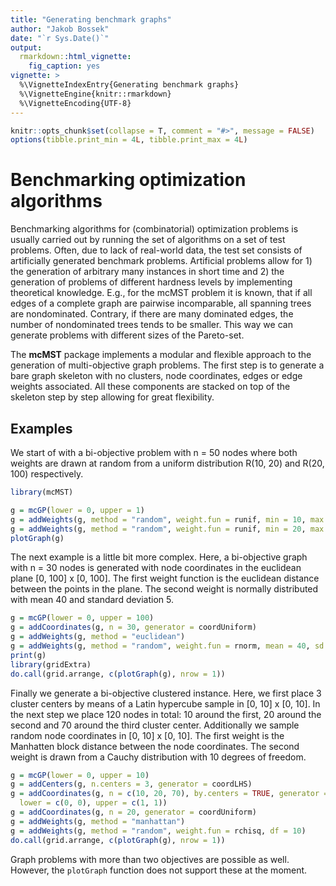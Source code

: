 ```yaml
---
title: "Generating benchmark graphs"
author: "Jakob Bossek"
date: "`r Sys.Date()`"
output:
  rmarkdown::html_vignette:
    fig_caption: yes
vignette: >
  %\VignetteIndexEntry{Generating benchmark graphs}
  %\VignetteEngine{knitr::rmarkdown}
  %\VignetteEncoding{UTF-8}
---
```


```r
knitr::opts_chunk$set(collapse = T, comment = "#>", message = FALSE)
options(tibble.print_min = 4L, tibble.print_max = 4L)
```

# Benchmarking optimization algorithms

Benchmarking algorithms for (combinatorial) optimization problems is usually carried out by running the set of algorithms on a set of test problems. Often, due to lack of real-world data, the test set consists of artificially generated benchmark problems. Artificial problems allow for 1) the generation of arbitrary many instances in short time and 2) the generation of problems of different hardness levels by implementing theoretical knowledge. E.g., for the mcMST problem it is known, that if all edges of a complete graph are pairwise incomparable, all spanning trees are nondominated. Contrary, if there are many dominated edges, the number of nondominated trees tends to be smaller. This way we can generate problems with different sizes of the Pareto-set.

The **mcMST** package implements a modular and flexible approach to the generation of multi-objective graph problems. The first step is to generate a bare graph skeleton with no clusters, node coordinates, edges or edge weights associated. All these components are stacked on top of the skeleton step by step allowing for great flexibility.

## Examples

We start of with a bi-objective problem with n = 50 nodes where both weights are drawn at random from a uniform distribution R(10, 20) and R(20, 100) respectively.

```r
library(mcMST)

g = mcGP(lower = 0, upper = 1)
g = addWeights(g, method = "random", weight.fun = runif, min = 10, max = 20, n = 50)
g = addWeights(g, method = "random", weight.fun = runif, min = 20, max = 100)
plotGraph(g)
```

The next example is a little bit more complex. Here, a bi-objective graph with n = 30 nodes is generated with node coordinates in the euclidean plane [0, 100] x [0, 100]. The first weight function is the euclidean distance between the points in the plane. The second weight is normally distributed with mean 40 and standard deviation 5.

```r
g = mcGP(lower = 0, upper = 100)
g = addCoordinates(g, n = 30, generator = coordUniform)
g = addWeights(g, method = "euclidean")
g = addWeights(g, method = "random", weight.fun = rnorm, mean = 40, sd = 5)
print(g)
library(gridExtra)
do.call(grid.arrange, c(plotGraph(g), nrow = 1))
```

Finally we generate a bi-objective clustered instance. Here, we
first place 3 cluster centers by means of a Latin hypercube sample in [0, 10] x [0, 10]. In the next step we place 120 nodes in total: 10 around the first, 20 around the second and 70 around the third cluster center. Additionally we sample random node coordinates in [0, 10] x [0, 10]. The first weight is the Manhatten block distance between the node coordinates. The second weight is drawn from a Cauchy distribution with 10 degrees of freedom.

```r
g = mcGP(lower = 0, upper = 10)
g = addCenters(g, n.centers = 3, generator = coordLHS)
g = addCoordinates(g, n = c(10, 20, 70), by.centers = TRUE, generator = coordUniform,
  lower = c(0, 0), upper = c(1, 1))
g = addCoordinates(g, n = 20, generator = coordUniform)
g = addWeights(g, method = "manhattan")
g = addWeights(g, method = "random", weight.fun = rchisq, df = 10)
do.call(grid.arrange, c(plotGraph(g), nrow = 1))
```

Graph problems with more than two objectives are possible as well. However, the `plotGraph` function does not support these at the moment.
